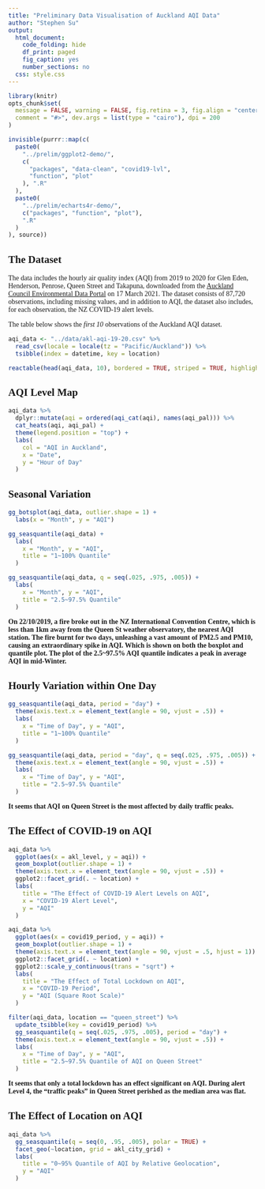 ```yaml
---
title: "Preliminary Data Visualisation of Auckland AQI Data"
author: "Stephen Su"
output:
  html_document:
    code_folding: hide
    df_print: paged
    fig_caption: yes
    number_sections: no
  css: style.css
---
```


<style type="text/css">

body {
  font-family: serif;
}

</style>

```r
library(knitr)
opts_chunk$set(
  message = FALSE, warning = FALSE, fig.retina = 3, fig.align = "center",
  comment = "#>", dev.args = list(type = "cairo"), dpi = 200
)
```

```r
invisible(purrr::map(c(
  paste0(
    "../prelim/ggplot2-demo/",
    c(
      "packages", "data-clean", "covid19-lvl",
      "function", "plot"
    ), ".R"
  ),
  paste0(
    "../prelim/echarts4r-demo/",
    c("packages", "function", "plot"),
    ".R"
  )
), source))
```


## The Dataset
The data includes the hourly air quality index (AQI) from 2019 to 2020 for Glen Eden, Henderson, Penrose, Queen Street and Takapuna, downloaded from the [Auckland Council Environmental Data Portal](https://environmentauckland.org.nz/) on 17 March 2021. The dataset consists of 87,720 observations, including missing values, and in addition to AQI, the dataset also includes, for each observation, the NZ COVID-19 alert levels.

The table below shows the *first 10* observations of the Auckland AQI dataset.

```r
aqi_data <- "../data/akl-aqi-19-20.csv" %>%
  read_csv(locale = locale(tz = "Pacific/Auckland")) %>%
  tsibble(index = datetime, key = location)

reactable(head(aqi_data, 10), bordered = TRUE, striped = TRUE, highlight = TRUE)
```

## AQI Level Map
```r
aqi_data %>%
  dplyr::mutate(aqi = ordered(aqi_cat(aqi), names(aqi_pal))) %>%
  cat_heats(aqi, aqi_pal) +
  theme(legend.position = "top") +
  labs(
    col = "AQI in Auckland",
    x = "Date",
    y = "Hour of Day"
  )
```

## Seasonal Variation
```r
gg_botsplot(aqi_data, outlier.shape = 1) +
  labs(x = "Month", y = "AQI")

gg_seasquantile(aqi_data) +
  labs(
    x = "Month", y = "AQI",
    title = "1~100% Quantile"
  )

gg_seasquantile(aqi_data, q = seq(.025, .975, .005)) +
  labs(
    x = "Month", y = "AQI",
    title = "2.5~97.5% Quantile"
  )
```
**On 22/10/2019, a fire broke out in the NZ International Convention Centre, which is less than 1km away from the Queen St weather observatory, the nearest AQI station. ** **The fire burnt for two days, unleashing a vast amount of PM2.5 and PM10, causing an extraordinary spike in AQI. Which is shown on both the boxplot and quantile plot. The plot of the 2.5~97.5% AQI quantile indicates a peak in average AQI in mid-Winter.**

## Hourly Variation within One Day
```r
gg_seasquantile(aqi_data, period = "day") +
  theme(axis.text.x = element_text(angle = 90, vjust = .5)) +
  labs(
    x = "Time of Day", y = "AQI",
    title = "1~100% Quantile"
  )

gg_seasquantile(aqi_data, period = "day", q = seq(.025, .975, .005)) +
  theme(axis.text.x = element_text(angle = 90, vjust = .5)) +
  labs(
    x = "Time of Day", y = "AQI",
    title = "2.5~97.5% Quantile"
  )
```
**It seems that AQI on Queen Street is the most affected by daily traffic peaks.**

## The Effect of COVID-19 on AQI
```r
aqi_data %>%
  ggplot(aes(x = akl_level, y = aqi)) +
  geom_boxplot(outlier.shape = 1) +
  theme(axis.text.x = element_text(angle = 90, vjust = .5)) +
  ggplot2::facet_grid(. ~ location) +
  labs(
    title = "The Effect of COVID-19 Alert Levels on AQI",
    x = "COVID-19 Alert Level",
    y = "AQI"
  )

aqi_data %>%
  ggplot(aes(x = covid19_period, y = aqi)) +
  geom_boxplot(outlier.shape = 1) +
  theme(axis.text.x = element_text(angle = 90, vjust = .5, hjust = 1)) +
  ggplot2::facet_grid(. ~ location) +
  ggplot2::scale_y_continuous(trans = "sqrt") +
  labs(
    title = "The Effect of Total Lockdown on AQI",
    x = "COVID-19 Period",
    y = "AQI (Square Root Scale)"
  )

filter(aqi_data, location == "queen_street") %>%
  update_tsibble(key = covid19_period) %>%
  gg_seasquantile(q = seq(.025, .975, .005), period = "day") +
  theme(axis.text.x = element_text(angle = 90, vjust = .5)) +
  labs(
    x = "Time of Day", y = "AQI",
    title = "2.5~97.5% Quantile of AQI on Queen Street"
  )
```
**It seems that only a total lockdown has an effect significant on AQI. During alert Level 4, the "traffic peaks" in Queen Street perished as the median area was flat.**

## The Effect of Location on AQI
```r
aqi_data %>%
  gg_seasquantile(q = seq(0, .95, .005), polar = TRUE) +
  facet_geo(~location, grid = akl_city_grid) +
  labs(
    title = "0~95% Quantile of AQI by Relative Geolocation",
    y = "AQI"
  )
```
